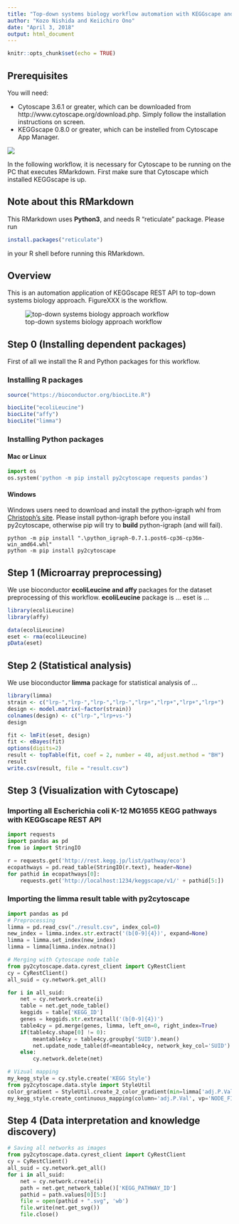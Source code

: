 ```yaml
---
title: "Top-down systems biology workflow automation with KEGGscape and py2cytoscape"
author: "Kozo Nishida and Keiichiro Ono"
date: "April 3, 2018"
output: html_document
---
```


```r
knitr::opts_chunk$set(echo = TRUE)
```

## Prerequisites

You will need:

- Cytoscape 3.6.1 or greater, which can be downloaded from http://www.cytoscape.org/download.php. Simply follow the installation instructions on screen.
- KEGGscape 0.8.0 or greater, which can be instelled from Cytoscape App Manager.

![](https://github.com/idekerlab/KEGGscape/blob/master/usecase/figures/keggscape-in-appmanager.PNG)

In the following workflow, it is necessary for Cytoscape to be running on the PC that executes RMarkdown.
First make sure that Cytoscape which installed KEGGscape is up.

## Note about this RMarkdown
This RMarkdown uses **Python3**, and needs R "reticulate" package.
Please run
```r
install.packages("reticulate")
```
in your R shell before running this RMarkdown.

## Overview

This is an automation application of KEGGscape REST API to top-down systems biology approach.
FigureXXX is the workflow.

![top-down systems biology approach workflow](figures/fig1.png)

## Step 0 (Installing dependent packages)
First of all we install the R and Python packages for this workflow.

### Installing R packages

```r
source("https://bioconductor.org/biocLite.R")

biocLite("ecoliLeucine")
biocLite("affy")
biocLite("limma")
```

### Installing Python packages

#### Mac or Linux

```python
import os
os.system('python -m pip install py2cytoscape requests pandas')
```

#### Windows

Windows users need to download and install the python-igraph whl from [Christoph’s site](http://www.lfd.uci.edu/~gohlke/pythonlibs/#python-igraph).
Please install python-igraph before you install py2cytoscape, otherwise pip will try to **build** python-igraph (and will fail). 

```
python -m pip install ".\python_igraph-0.7.1.post6-cp36-cp36m-win_amd64.whl"
python -m pip install py2cytoscape
```

## Step 1 (Microarray preprocessing)
We use bioconductor **ecoliLeucine and affy** packages for the dataset preprocessing of this workflow.
**ecoliLeucine** package is ...
eset is ...

```r
library(ecoliLeucine)
library(affy)

data(ecoliLeucine)
eset <- rma(ecoliLeucine)
pData(eset)
```

## Step 2 (Statistical analysis)

We use bioconductor **limma** package for statistical analysis of ...

```r
library(limma)
strain <- c("lrp-","lrp-","lrp-","lrp-","lrp+","lrp+","lrp+","lrp+")
design <- model.matrix(~factor(strain))
colnames(design) <- c("lrp-","lrp+vs-")
design

fit <- lmFit(eset, design)
fit <- eBayes(fit)
options(digits=2)
result <- topTable(fit, coef = 2, number = 40, adjust.method = "BH")
result
write.csv(result, file = "result.csv")
```

## Step 3 (Visualization with Cytoscape)

### Importing all Escherichia coli K-12 MG1655 KEGG pathways with KEGGscape REST API

```python
import requests
import pandas as pd
from io import StringIO

r = requests.get('http://rest.kegg.jp/list/pathway/eco')
ecopathways = pd.read_table(StringIO(r.text), header=None)
for pathid in ecopathways[0]:
    requests.get('http://localhost:1234/keggscape/v1/' + pathid[5:])
```

### Importing the limma result table with py2cytoscape

```python
import pandas as pd
# Preprocessing
limma = pd.read_csv("./result.csv", index_col=0)
new_index = limma.index.str.extract('(b[0-9]{4})', expand=None)
limma = limma.set_index(new_index)
limma = limma[limma.index.notna()]

# Merging with Cytoscape node table
from py2cytoscape.data.cyrest_client import CyRestClient
cy = CyRestClient()
all_suid = cy.network.get_all()

for i in all_suid:
    net = cy.network.create(i)
    table = net.get_node_table()
    keggids = table['KEGG_ID']
    genes = keggids.str.extractall('(b[0-9]{4})')
    table4cy = pd.merge(genes, limma, left_on=0, right_index=True)
    if(table4cy.shape[0] != 0):
        meantable4cy = table4cy.groupby('SUID').mean()
        net.update_node_table(df=meantable4cy, network_key_col='SUID')
    else:
        cy.network.delete(net)

# Vizual mapping
my_kegg_style = cy.style.create('KEGG Style')
from py2cytoscape.data.style import StyleUtil
color_gradient = StyleUtil.create_2_color_gradient(min=limma['adj.P.Val'].min(), max=limma['adj.P.Val'].max(), colors=('red', 'white'))
my_kegg_style.create_continuous_mapping(column='adj.P.Val', vp='NODE_FILL_COLOR', col_type='Double', points=color_gradient)

```

## Step 4 (Data interpretation and knowledge discovery)

```python
# Saving all networks as images
from py2cytoscape.data.cyrest_client import CyRestClient
cy = CyRestClient()
all_suid = cy.network.get_all()
for i in all_suid:
    net = cy.network.create(i)
    path = net.get_network_table()['KEGG_PATHWAY_ID']
    pathid = path.values[0][5:]
    file = open(pathid + ".svg", 'wb')
    file.write(net.get_svg())
    file.close()
```
